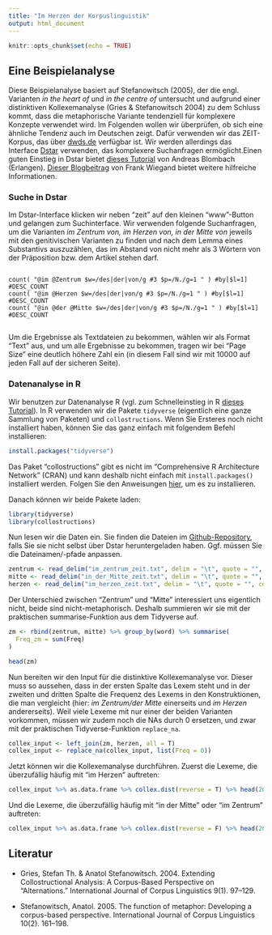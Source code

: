 ```yaml
---
title: "Im Herzen der Korpuslinguistik"
output: html_document
---
```


```r
knitr::opts_chunk$set(echo = TRUE)
```

## Eine Beispielanalyse

Diese Beispielanalyse basiert auf Stefanowitsch (2005), der die engl. Varianten *in the heart of* und *in the centre of* untersucht und aufgrund einer distinktiven Kollexemanalyse (Gries & Stefanowitsch 2004) zu dem Schluss kommt, dass die metaphorische Variante tendenziell für komplexere Konzepte verwendet wird. Im Folgenden wollen wir überprüfen, ob sich eine ähnliche Tendenz auch im Deutschen zeigt. Dafür verwenden wir das ZEIT-Korpus, das über <a href="https://www.dwds.de/" target="_blank">dwds.de</a> verfügbar ist. Wir werden allerdings das Interface <a href="https://kaskade.dwds.de/dstar/" target="_blank">Dstar</a> verwenden, das komplexere Suchanfragen ermöglicht.Einen guten Einstieg in Dstar bietet <a href="http://sprachwissenschaft.fau.de/personen/daten/blombach/korpora.pdf" target="_blank">dieses Tutorial</a> von Andreas Blombach (Erlangen). <a href="https://sprache.hypotheses.org/723" target="_blank">Dieser Blogbeitrag</a> von Frank Wiegand bietet weitere hilfreiche Informationen.


### Suche in Dstar

Im Dstar-Interface klicken wir neben "zeit" auf den kleinen "www"-Button und gelangen zum Suchinterface. Wir verwenden folgende Suchanfragen, um die Varianten *im Zentrum von, im Herzen von, in der Mitte von* jeweils mit den genitivischen Varianten zu finden und nach dem Lemma eines Substantivs auszuzählen, das im Abstand von nicht mehr als 3 Wörtern von der Präposition bzw. dem Artikel stehen darf.


```

count( "@im @Zentrum $w=/des|der|von/g #3 $p=/N./g=1 " ) #by[$l=1] #DESC_COUNT
count( "@im @Herzen $w=/des|der|von/g #3 $p=/N./g=1 " ) #by[$l=1] #DESC_COUNT
count( "@in @der @Mitte $w=/des|der|von/g #3 $p=/N./g=1 " ) #by[$l=1] #DESC_COUNT


```

Um die Ergebnisse als Textdateien zu bekommen, wählen wir als Format "Text" aus, und um alle Ergebnisse zu bekommen, tragen wir bei "Page Size" eine deutlich höhere Zahl ein (in diesem Fall sind wir mit 10000 auf jeden Fall auf der sicheren Seite).



### Datenanalyse in R

Wir benutzen zur Datenanalyse R (vgl. zum Schnelleinstieg in R <a href="https://github.com/hartmast/sprachgeschichte/blob/master/begleitmaterial/07-Schnelleinstieg%20in%20R.pdf" target="_blank">dieses Tutorial</a>). In R verwenden wir die Pakete `tidyverse` (eigentlich eine ganze Sammlung von Paketen) und `collostructions`. Wenn Sie Ersteres noch nicht installiert haben, können Sie das ganz einfach mit folgendem Befehl installieren:


```r
install.packages("tidyverse")
```

Das Paket "collostructions" gibt es nicht im "Comprehensive R Architecture Network" (CRAN) und kann deshalb nicht einfach mit `install.packages()` installiert werden. Folgen Sie den Anweisungen <a href="https://sfla.ch/collostructions/" target="_blank">hier</a>, um es zu installieren.

Danach können wir beide Pakete laden:

```r

library(tidyverse)
library(collostructions)

```


Nun lesen wir die Daten ein. Sie finden die Dateien im <a href="https://github.com/empirical-linguistics/zentrum_mitte_herz" target="_blank">Github-Repository</a>, falls Sie sie nicht selbst über Dstar heruntergeladen haben. Ggf. müssen Sie die Dateinamen/-pfade anpassen.

```r

zentrum <- read_delim("im_zentrum_zeit.txt", delim = "\t", quote = "", col_names = c("Freq", "word"))
mitte <- read_delim("in_der_Mitte_zeit.txt", delim = "\t", quote = "", col_names = c("Freq", "word"))
herzen <- read_delim("im_herzen_zeit.txt", delim = "\t", quote = "", col_names = c("Freq", "word"))

```


Der Unterschied zwischen "Zentrum" und "Mitte" interessiert uns eigentlich nicht, beide sind nicht-metaphorisch. Deshalb summieren wir sie mit der praktischen summarise-Funktion aus dem Tidyverse auf.


```r

zm <- rbind(zentrum, mitte) %>% group_by(word) %>% summarise(
  Freq_zm = sum(Freq)
)

head(zm)

```


Nun bereiten wir den Input für die distinktive Kollexemanalyse vor. Dieser muss so aussehen, dass in der ersten Spalte das Lexem steht und in der zweiten und dritten Spalte die Frequenz des Lexems in den Konstruktionen, die man vergleicht (hier: *im Zentrum/der Mitte* einerseits und *im Herzen* andererseits). Weil viele Lexeme mit nur einer der beiden Varianten vorkommen, müssen wir zudem noch die NAs durch 0 ersetzen, und zwar mit der praktischen Tidyverse-Funktion `replace_na`.

```r

collex_input <- left_join(zm, herzen, all = T)
collex_input <- replace_na(collex_input, list(Freq = 0))

```


Jetzt können wir die Kollexemanalyse durchführen. Zuerst die Lexeme, die überzufällig häufig mit "im Herzen" auftreten:

```r

collex_input %>% as.data.frame %>% collex.dist(reverse = T) %>% head(20) # attracted to "Herzen"

```


Und die Lexeme, die überzufällig häufig mit "in der Mitte" oder "im Zentrum" auftreten:


```r

collex_input %>% as.data.frame %>% collex.dist(reverse = F) %>% head(20) # attracted to "ZENTRUM/MITTE"

```



## Literatur

- Gries, Stefan Th. & Anatol Stefanowitsch. 2004. Extending Collostructional Analysis: A Corpus-Based Perspective on “Alternations.” International Journal of Corpus Linguistics 9(1). 97–129.

- Stefanowitsch, Anatol. 2005. The function of metaphor: Developing a corpus-based perspective. International Journal of Corpus Linguistics 10(2). 161–198.

